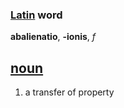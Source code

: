 === [[Latin]] word ===
'''abalienatio''', '''-ionis''', ''f''
== [[noun]] ==
#a transfer of property